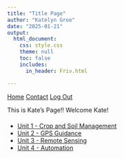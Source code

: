 ```yaml
---
title: "Title Page"
author: "Katelyn Groe"
date: "2025-01-21"
output:
  html_document:
    css: style.css
    theme: null
    toc: false
    includes:
      in_header: Friv.html

---
```


<script src="https://identity.netlify.com/v1/netlify-identity-widget.js"></script>

<nav>
  <a href="index.html">Home</a>
  <a href="contact.html">Contact</a>
  <!-- Replaced the button with an anchor tag -->
  <a href="#" id="logout">Log Out</a>
</nav>

<p style="margin-bottom: 20px;">
  This is Kate's Page!! Welcome Kate! 
</p>

<ul>
  <li><a href="U1B.html">Unit 1 - Crop and Soil Management</a></li>
  <li><a href="Module2.html">Unit 2 - GPS Guidance</a></li>
  <li><a href="Module3.html">Unit 3 - Remote Sensing</a></li>
  <li><a href="Module1.html">Unit 4 - Automation</a></li>
</ul>

<p id="user-info"></p>

<script>
    let auth0 = null;

    async function configureAuth() {
        auth0 = await createAuth0Client({
            domain: "dev-Oxxzru015pui85d0.us.auth0.com",
            client_id: "GWN2JjxHHq1CB1m23kCWTOUsFYcAqjdo",
            redirect_uri: "https://pathttt2.netlify.app/callback" // Ensure this matches Auth0 settings
        });

        const isAuthenticated = await auth0.isAuthenticated();

        if (isAuthenticated) {
            const user = await auth0.getUser();
            updateUI(user);
        }
    }

    async function logout() {
        await auth0.logout({
            returnTo: "https://pathttt2.netlify.app" // Redirect after logout
        });
        document.getElementById("user-info").innerText = "";
    }

    function updateUI(user) {
        document.getElementById("user-info").innerText = "Welcome, " + user.email;
    }

    // Attach the logout event to the link
    document.getElementById("logout").addEventListener("click", function(e) {
        e.preventDefault();  // Prevents navigation to '#' 
        logout();
    });

    window.onload = configureAuth;
</script>
